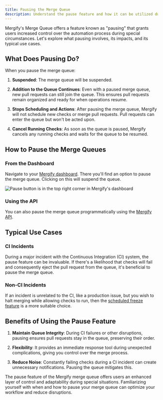 ```yaml
---
title: Pausing the Merge Queue
description: Understand the pause feature and how it can be utilized during CI incidents.
---
```



Mergify's Merge Queue offers a feature known as "pausing" that grants users
increased control over the automation process during special circumstances.
Let's explore what pausing involves, its impacts, and its typical use cases.

## What Does Pausing Do?

When you pause the merge queue:

1. **Suspended**: The merge queue will be suspended.

2. **Addition to the Queue Continues**: Even with a paused merge queue, new
   pull requests can still join the queue. This ensures pull requests remain
   organized and ready for when operations resume.

3. **Stops Scheduling and Actions**: After pausing the merge queue, Mergify
   will not schedule new checks or merge pull requests. Pull requests can enter
   the queue but won't be acted upon.

4. **Cancel Running Checks**: As soon as the queue is paused, Mergify cancels
   any running checks and waits for the queue to be resumed.

## How to Pause the Merge Queues

### From the Dashboard

Navigate to your [Mergify dashboard](https://dashboard.mergify.com). There
you'll find an option to pause the merge queue. Clicking on this will suspend
the queue.

<Image alt="Pause button is in the top right corner in Mergify's dashboard" src={screenshotButtonPause} />

### Using the API

You can also pause the merge queue programmatically using the [Mergify
API](/api-usage).

## Typical Use Cases

### CI Incidents

During a major incident with the Continuous Integration (CI) system, the pause
feature can be invaluable. If there's a likelihood that checks will fail and
consequently eject the pull request from the queue, it's beneficial to pause
the merge queue.

### Non-CI Incidents

If an incident is unrelated to the CI, like a production issue, but you wish to
halt merging while allowing checks to run, then the [scheduled freeze
feature](/merge-protections/#scheduling-freezes) is a more suitable choice.

## Benefits of Using the Pause Feature

1. **Maintain Queue Integrity**: During CI failures or other disruptions,
   pausing ensures pull requests stay in the queue, preserving their order.

2. **Flexibility**: It provides an immediate response tool during unexpected
   complications, giving you control over the merge process.

3. **Reduce Noise**: Constantly failing checks during a CI incident can create
   unnecessary notifications. Pausing the queue mitigates this.

The pause feature of the Mergify merge queue offers users an enhanced layer of
control and adaptability during special situations. Familiarizing yourself with
when and how to pause your merge queue can optimize your workflow and reduce
disruptions.
